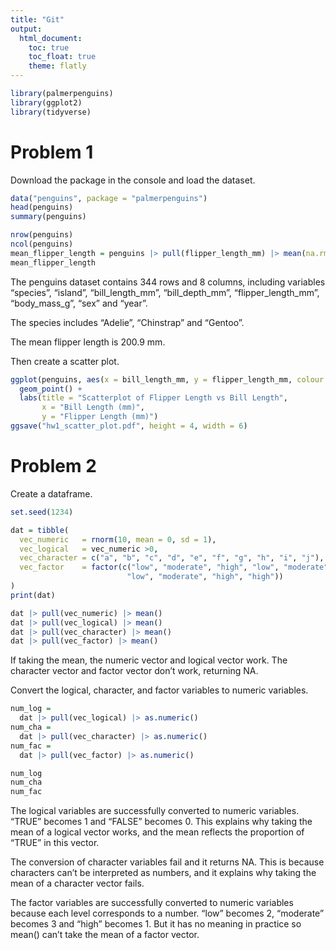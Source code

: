 ```yaml
---
title: "Git"
output: 
  html_document:
    toc: true
    toc_float: true
    theme: flatly
---
```


```r
library(palmerpenguins)
library(ggplot2)
library(tidyverse)
```

# Problem 1

Download the package in the console and load the dataset.

```r
data("penguins", package = "palmerpenguins")
head(penguins)
summary(penguins)

nrow(penguins)
ncol(penguins)
mean_flipper_length = penguins |> pull(flipper_length_mm) |> mean(na.rm = T)
mean_flipper_length
```

The penguins dataset contains 344 rows and 8 columns, including variables 
"species", "island", "bill_length_mm", "bill_depth_mm", "flipper_length_mm", 
"body_mass_g", "sex" and "year". 

The species includes "Adelie", "Chinstrap" and "Gentoo". 

The mean flipper length is 200.9 mm.

Then create a scatter plot.

```r
ggplot(penguins, aes(x = bill_length_mm, y = flipper_length_mm, colour = species)) + 
  geom_point() +
  labs(title = "Scatterplot of Flipper Length vs Bill Length",
       x = "Bill Length (mm)",
       y = "Flipper Length (mm)")
ggsave("hw1_scatter_plot.pdf", height = 4, width = 6)
```


# Problem 2

Create a dataframe.

```r
set.seed(1234)

dat = tibble(
  vec_numeric   = rnorm(10, mean = 0, sd = 1), 
  vec_logical   = vec_numeric >0,
  vec_character = c("a", "b", "c", "d", "e", "f", "g", "h", "i", "j"),
  vec_factor    = factor(c("low", "moderate", "high", "low", "moderate", "high", 
                          "low", "moderate", "high", "high"))
)
print(dat)
```


```r
dat |> pull(vec_numeric) |> mean()
dat |> pull(vec_logical) |> mean()
dat |> pull(vec_character) |> mean()
dat |> pull(vec_factor) |> mean()
```

If taking the mean, the numeric vector and logical vector work. 
The character vector and factor vector don't work, returning NA.


Convert the logical, character, and factor variables to numeric variables.

```r
num_log = 
  dat |> pull(vec_logical) |> as.numeric()
num_cha = 
  dat |> pull(vec_character) |> as.numeric()
num_fac = 
  dat |> pull(vec_factor) |> as.numeric()

num_log
num_cha
num_fac
```

The logical variables are successfully converted to numeric variables. "TRUE" 
becomes 1 and "FALSE" becomes 0. This explains why taking the mean of a logical 
vector works, and the mean reflects the proportion of "TRUE" in this vector.

The conversion of character variables fail and it returns NA. This is because
characters can't be interpreted as numbers, and it explains why taking the mean 
of a character vector fails.

The factor variables are successfully converted to numeric variables because 
each level corresponds to a number. "low" becomes 2, "moderate" becomes 3 and 
"high" becomes 1. But it has no meaning in practice so mean() can't take the 
mean of a factor vector.











